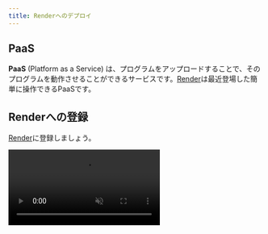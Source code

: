 ```yaml
---
title: Renderへのデプロイ
---
```



## PaaS

**PaaS** (Platform as a Service) は、プログラムをアップロードすることで、そのプログラムを動作させることができるサービスです。[Render](https://render.com/)は最近登場した簡単に操作できるPaaSです。

## Renderへの登録

[Render](https://render.com/)に登録しましょう。

<video src={registerRenderVideo} controls muted />

初回は、RenderのGitHubへのアクセスを許可しないといけません。

<video src={connectGitHubVideo} controls muted />

## 静的サイトと動的サイト

[Render](https://render.com/)に登録すると、最初に次のような画面が現れます。

![Renderのホーム画面](./render-home.png)

この画面の`Static Sites`と`Web Services`の違いを解説します。

`Static Sites`は静的ページのことで、大まかに言えば「内容が変化しないWebページ」です。サーバーにアップロードされてから内容が変化せず、いつ閲覧しても同じページが表示されます。

一方、Renderにおける`Web Services`は静的ページの対義語にあたる動的ページに分類されます。これは大まかに言えば「内容が変化するWebページ」で、先ほどやったようなデータベースやサーバーとの通信をすることで閲覧する端末や閲覧する時間によって内容が異なるページが表示されます。

動的ページはSNSやログイン機能のあるページなど、Webサービスでは必要不可欠ですが、その都度サーバーとの通信をしなければならないため静的ページに比べてサーバー負荷が大きいというデメリットがあります。Renderでも`Static Sites`は無料ですが、`Web Services`はサーバーの性能によって無料〜月450ドルのプランを選択することになります。

## 静的サイトのデプロイ

RenderをGitHubのリポジトリと接続することで、ファイルを編集するごとに手動でサーバーにアップロードし直す必要なくGitHubでの更新に合わせて自動でWebサイトを更新することができます。 事前にアプリケーション全体を GitHubに保存しておいてください。

静的サイトをデプロイするには、ホーム画面から`Static Sites`を選択しましょう。

リポジトリを選択します。

![リポジトリの接続](./connect-repository.png)

設定項目を入力します。

![静的サイトの設定](./static-site-config.png)

`Create Static Site`を押して、ステータスが`Live`になったら成功です！表示されているリンク (動画の例では`https://render-test-1zpa.onrender.com`) にアプリケーションが公開されています！

<video src={staticSiteDeployVideo} controls muted />

## プルリクエストプレビュー

プルリクエストした内容を実際に確認できるように、プレビューページを自動で生成することもできます。

設定で、`Enable PR Previews`を設定しましょう。

![Enable PR Previews](./enable-pr-previews.png)

プルリクエストをすると画面に変更の内容を反映したサイトへのリンクが表示されるようになるので、そこからプレビューページにアクセスできます！

![PR Previewのリンク](./pr-preview.png)

<video src={prPreviewVideo} controls muted />

## 動的サイトのデプロイ

Renderで動的サイトをデプロイするには、ホーム画面から`Web Services`を選択しましょう。

静的サイトのときと同様にリポジトリを選択します。

設定項目を入力します。ここではNode.jsの設定を行っています。

![動的サイトの設定](./dynamic-site-config.png)

ステータスが`Live`になったら成功です！

![Live](./live.png)

<video src={dynamicSiteDeployVideo} controls muted />

:::tip[ポート番号]

Renderでは必要ありませんが、PaaSを利用するにあたって、プログラムの改変が必要になる場合があります。ポート番号は、その一例です。ポート番号は`PORT`という名前の環境変数によって指定されています。Node.jsでは、環境変数は`process.env`変数を用いて取得できるので、このポート番号を指定しましょう。

```javascript
app.listen(process.env.PORT || 3000);
```

:::

